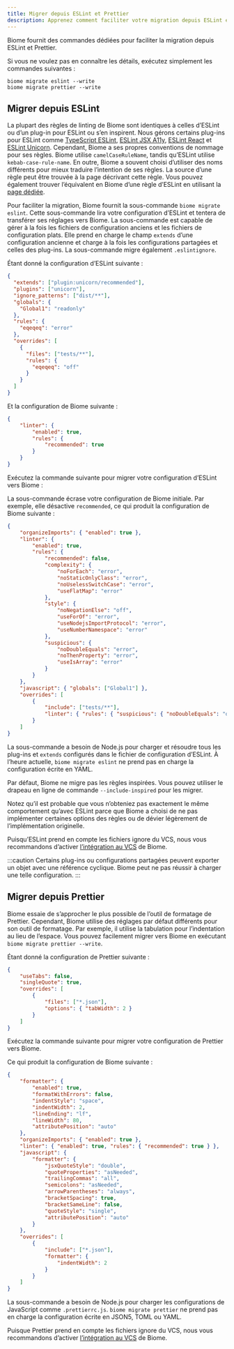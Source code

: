 ```yaml
---
title: Migrer depuis ESLint et Prettier
description: Apprenez comment faciliter votre migration depuis ESLint et Prettier
---
```



Biome fournit des commandes dédiées pour faciliter la migration depuis ESLint et Prettier.

Si vous ne voulez pas en connaître les détails, exécutez simplement les commandes suivantes&nbsp;:

```shell
biome migrate eslint --write
biome migrate prettier --write
```

## Migrer depuis ESLint

La plupart des règles de linting de Biome sont identiques à celles d’ESLint ou d’un plug-in pour ESLint ou s’en inspirent.
Nous gérons certains plug-ins pour ESLint comme [TypeScript ESLint](https://typescript-eslint.io/), [ESLint JSX A11y](https://github.com/jsx-eslint/eslint-plugin-jsx-a11y), [ESLint React](https://github.com/jsx-eslint/eslint-plugin-react) et [ESLint Unicorn](https://github.com/sindresorhus/eslint-plugin-unicorn).
Cependant, Biome a ses propres conventions de nommage pour ses règles.
Biome utilise `camelCaseRuleName`, tandis qu’ESLint utilise `kebab-case-rule-name`.
En outre, Biome a souvent choisi d’utiliser des noms différents pour mieux traduire l’intention de ses règles.
La source d’une règle peut être trouvée à la page décrivant cette règle.
Vous pouvez également trouver l’équivalent en Biome d’une règle d’ESLint en utilisant la [page dédiée](/linter/rules-sources).

Pour faciliter la migration, Biome fournit la sous-commande `biome migrate eslint`.
Cette sous-commande lira votre configuration d’ESLint et tentera de transférer ses réglages vers Biome.
La sous-commande est capable de gérer à la fois les fichiers de configuration anciens et les fichiers de configuration plats.
Elle prend en charge le champ `extends` d’une configuration ancienne et charge à la fois les configurations partagées et celles des plug-ins.
La sous-commande migre également `.eslintignore`.

Étant donné la configuration d’ESLint suivante&nbsp;:

```json title=".eslintrc.json"
{
  "extends": ["plugin:unicorn/recommended"],
  "plugins": ["unicorn"],
  "ignore_patterns": ["dist/**"],
  "globals": {
    "Global1": "readonly"
  },
  "rules": {
    "eqeqeq": "error"
  },
  "overrides": [
    {
      "files": ["tests/**"],
      "rules": {
        "eqeqeq": "off"
      }
    }
  ]
}
```

Et la configuration de Biome suivante&nbsp;:

```json title="biome.json"
{
	"linter": {
		"enabled": true,
		"rules": {
			"recommended": true
		}
	}
}
```

Exécutez la commande suivante pour migrer votre configuration d’ESLint vers Biome&nbsp;:

<PackageManagerBiomeCommand command="migrate eslint --write"/>

La sous-commande écrase votre configuration de Biome initiale.
Par exemple, elle désactive `recommended`,
ce qui produit la configuration de Biome suivante&nbsp;:

```json title="biome.json"
{
	"organizeImports": { "enabled": true },
	"linter": {
		"enabled": true,
		"rules": {
			"recommended": false,
			"complexity": {
				"noForEach": "error",
				"noStaticOnlyClass": "error",
				"noUselessSwitchCase": "error",
				"useFlatMap": "error"
			},
			"style": {
				"noNegationElse": "off",
				"useForOf": "error",
				"useNodejsImportProtocol": "error",
				"useNumberNamespace": "error"
			},
			"suspicious": {
				"noDoubleEquals": "error",
				"noThenProperty": "error",
				"useIsArray": "error"
			}
		}
	},
	"javascript": { "globals": ["Global1"] },
	"overrides": [
		{
			"include": ["tests/**"],
			"linter": { "rules": { "suspicious": { "noDoubleEquals": "off" } } }
		}
	]
}
```

La sous-commande a besoin de Node.js pour charger et résoudre tous les plug-ins et `extends` configurés dans le fichier de configuration d’ESLint.
À l’heure actuelle, `biome migrate eslint` ne prend pas en charge la configuration écrite en YAML.

Par défaut, Biome ne migre pas les règles inspirées.
Vous pouvez utiliser le drapeau en ligne de commande `--include-inspired` pour les migrer.

<PackageManagerBiomeCommand command="migrate eslint --write --include-inspired"/>

Notez qu’il est probable que vous n’obteniez pas exactement le même comportement qu’avec ESLint parce que Biome a choisi de ne pas implémenter certaines options des règles ou de dévier légèrement de l’implémentation originelle.

Puisqu’ESLint prend en compte les fichiers ignore du VCS,
nous vous recommandons d’activer [l’intégration au VCS](/fr/guides/integrate-in-vcs) de Biome.

:::caution
Certains plug-ins ou configurations partagées peuvent exporter un objet avec une référence cyclique.
Biome peut ne pas réussir à charger une telle configuration.
:::

## Migrer depuis Prettier

Biome essaie de s’approcher le plus possible de l’outil de formatage de Prettier.
Cependant, Biome utilise des réglages par défaut différents pour son outil de formatage.
Par exemple, il utilise la tabulation pour l’indentation au lieu de l’espace.
Vous pouvez facilement migrer vers Biome en exécutant `biome migrate prettier --write`.

Étant donné la configuration de Prettier suivante&nbsp;:

```json title=".prettierrc.json"
{
	"useTabs": false,
	"singleQuote": true,
	"overrides": [
		{
      		"files": ["*.json"],
      		"options": { "tabWidth": 2 }
    	}
	]
}
```

Exécutez la commande suivante pour migrer votre configuration de Prettier vers Biome.

<PackageManagerBiomeCommand command="migrate prettier --write"/>

Ce qui produit la configuration de Biome suivante&nbsp;:

```json title="biome.json"
{
	"formatter": {
		"enabled": true,
		"formatWithErrors": false,
		"indentStyle": "space",
		"indentWidth": 2,
		"lineEnding": "lf",
		"lineWidth": 80,
		"attributePosition": "auto"
	},
	"organizeImports": { "enabled": true },
	"linter": { "enabled": true, "rules": { "recommended": true } },
	"javascript": {
		"formatter": {
			"jsxQuoteStyle": "double",
			"quoteProperties": "asNeeded",
			"trailingCommas": "all",
			"semicolons": "asNeeded",
			"arrowParentheses": "always",
			"bracketSpacing": true,
			"bracketSameLine": false,
			"quoteStyle": "single",
			"attributePosition": "auto"
		}
	},
	"overrides": [
		{
			"include": ["*.json"],
			"formatter": {
				"indentWidth": 2
			}
		}
	]
}
```

La sous-commande a besoin de Node.js pour charger les configurations de JavaScript comme `.prettierrc.js`.
`biome migrate prettier` ne prend pas en charge la configuration écrite en JSON5, TOML ou YAML.

Puisque Prettier prend en compte les fichiers ignore du VCS,
nous vous recommandons d’activer [l’intégration au VCS](/fr/guides/integrate-in-vcs) de Biome.
